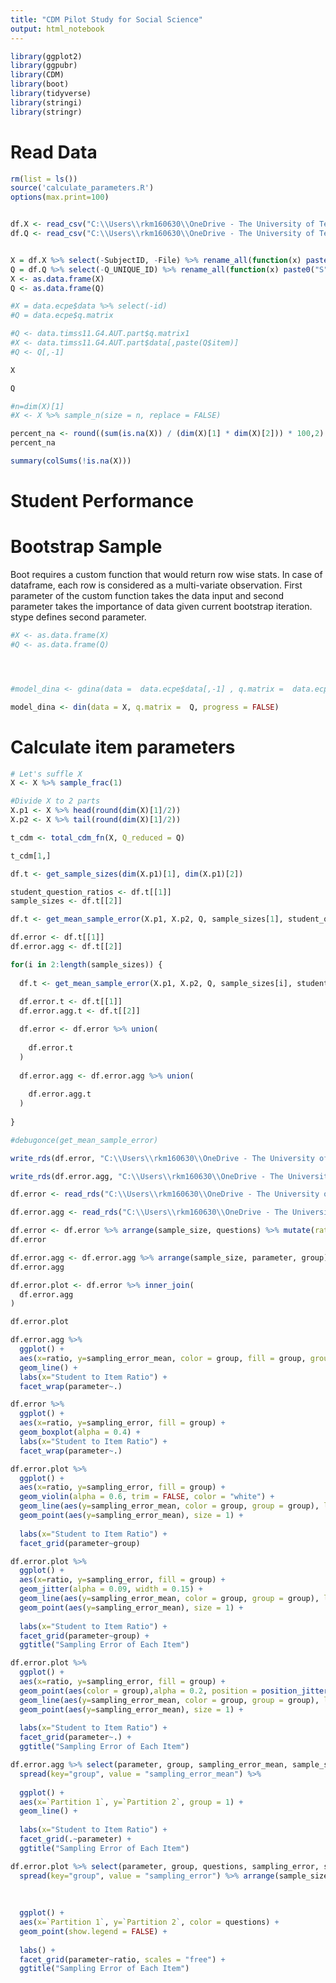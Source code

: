 ```yaml
---
title: "CDM Pilot Study for Social Science"
output: html_notebook
---
```



```r
library(ggplot2)
library(ggpubr)
library(CDM)
library(boot)
library(tidyverse)
library(stringi)
library(stringr)
```

# Read Data
```r
rm(list = ls())
source('calculate_parameters.R')
options(max.print=100)


df.X <- read_csv("C:\\Users\\rkm160630\\OneDrive - The University of Texas at Dallas\\Ritesh Folder\\PhD\\FirstYearProject\\data\\X.csv") %>% mutate_all(as.integer)
df.Q <- read_csv("C:\\Users\\rkm160630\\OneDrive - The University of Texas at Dallas\\Ritesh Folder\\PhD\\FirstYearProject\\data\\Q.csv") %>% mutate_all(as.integer)


X = df.X %>% select(-SubjectID, -File) %>% rename_all(function(x) paste0("Q",x))
Q = df.Q %>% select(-Q_UNIQUE_ID) %>% rename_all(function(x) paste0("S",x))
X <- as.data.frame(X) 
Q <- as.data.frame(Q) 

#X = data.ecpe$data %>% select(-id)
#Q = data.ecpe$q.matrix

#Q <- data.timss11.G4.AUT.part$q.matrix1
#X <- data.timss11.G4.AUT.part$data[,paste(Q$item)]
#Q <- Q[,-1]


```

```r
X 
```

```r
Q
```

```r
#n=dim(X)[1]
#X <- X %>% sample_n(size = n, replace = FALSE)
```

```r
percent_na <- round((sum(is.na(X)) / (dim(X)[1] * dim(X)[2])) * 100,2)
percent_na
```

```r

summary(colSums(!is.na(X)))

```


# Student Performance


# Bootstrap Sample 

Boot requires a custom function that would return row wise stats. In case of dataframe, each row is considered as a multi-variate observation. First parameter of the custom function takes the data input and second parameter takes the importance of data given current bootstrap iteration. stype defines second parameter.



```r



#X <- as.data.frame(X) 
#Q <- as.data.frame(Q) 




#model_dina <- gdina(data =  data.ecpe$data[,-1] , q.matrix =  data.ecpe$q.matrix, maxit = 10, rule = "GDINA2")

model_dina <- din(data = X, q.matrix =  Q, progress = FALSE)

```



# Calculate item parameters

```r
# Let's suffle X
X <- X %>% sample_frac(1)

#Divide X to 2 parts
X.p1 <- X %>% head(round(dim(X)[1]/2))
X.p2 <- X %>% tail(round(dim(X)[1]/2))


```

```r

t_cdm <- total_cdm_fn(X, Q_reduced = Q)

t_cdm[1,]

```


```r

df.t <- get_sample_sizes(dim(X.p1)[1], dim(X.p1)[2])

student_question_ratios <- df.t[[1]]
sample_sizes <- df.t[[2]]

df.t <- get_mean_sample_error(X.p1, X.p2, Q, sample_sizes[1], student_question_ratios[1],2)

df.error <- df.t[[1]]
df.error.agg <- df.t[[2]]

```


```r

for(i in 2:length(sample_sizes)) {
  
  df.t <- get_mean_sample_error(X.p1, X.p2, Q, sample_sizes[i], student_question_ratios[i],2)
  
  df.error.t <- df.t[[1]]
  df.error.agg.t <- df.t[[2]]

  df.error <- df.error %>% union(
    
    df.error.t
  )
  
  df.error.agg <- df.error.agg %>% union(
    
    df.error.agg.t
  )
  
}

#debugonce(get_mean_sample_error)

```

```r
write_rds(df.error, "C:\\Users\\rkm160630\\OneDrive - The University of Texas at Dallas\\Ritesh Folder\\PhD\\FirstYearProject\\data\\df_error_socialscience.rds")

write_rds(df.error.agg, "C:\\Users\\rkm160630\\OneDrive - The University of Texas at Dallas\\Ritesh Folder\\PhD\\FirstYearProject\\data\\df_error_agg_socialscience.rds")
```


```r
df.error <- read_rds("C:\\Users\\rkm160630\\OneDrive - The University of Texas at Dallas\\Ritesh Folder\\PhD\\FirstYearProject\\data\\df_error_socialscience.rds")

df.error.agg <- read_rds("C:\\Users\\rkm160630\\OneDrive - The University of Texas at Dallas\\Ritesh Folder\\PhD\\FirstYearProject\\data\\df_error_agg_socialscience.rds")


```



```r
df.error <- df.error %>% arrange(sample_size, questions) %>% mutate(ratio = factor(ratio, levels = as.character(unique(ratio)), ordered = TRUE  ))
df.error
```

```r
df.error.agg <- df.error.agg %>% arrange(sample_size, parameter, group) %>% mutate(ratio = factor(ratio, levels = as.character(unique(ratio)), ordered = TRUE  ))
df.error.agg
```

```r

df.error.plot <- df.error %>% inner_join(
  df.error.agg
) 

df.error.plot

```

```r

df.error.agg %>% 
  ggplot() + 
  aes(x=ratio, y=sampling_error_mean, color = group, fill = group, group = group) +
  geom_line() +
  labs(x="Student to Item Ratio") +
  facet_wrap(parameter~.)

```


```r

df.error %>% 
  ggplot() + 
  aes(x=ratio, y=sampling_error, fill = group) +
  geom_boxplot(alpha = 0.4) +
  labs(x="Student to Item Ratio") +
  facet_wrap(parameter~.)


```

```r

df.error.plot %>% 
  ggplot() + 
  aes(x=ratio, y=sampling_error, fill = group) +
  geom_violin(alpha = 0.6, trim = FALSE, color = "white") +
  geom_line(aes(y=sampling_error_mean, color = group, group = group), linetype = 1, size = 1) + 
  geom_point(aes(y=sampling_error_mean), size = 1) + 
  
  labs(x="Student to Item Ratio") +
  facet_grid(parameter~group)

```


```r

df.error.plot %>%
  ggplot() + 
  aes(x=ratio, y=sampling_error, fill = group) +
  geom_jitter(alpha = 0.09, width = 0.15) +
  geom_line(aes(y=sampling_error_mean, color = group, group = group), linetype = 1, size = 1) + 
  geom_point(aes(y=sampling_error_mean), size = 1) + 
  
  labs(x="Student to Item Ratio") +
  facet_grid(parameter~group) + 
  ggtitle("Sampling Error of Each Item")

```

```r

df.error.plot %>%
  ggplot() + 
  aes(x=ratio, y=sampling_error, fill = group) +
  geom_point(aes(color = group),alpha = 0.2, position = position_jitterdodge(jitter.width = 0.1, dodge.width = 0.2)) +
  geom_line(aes(y=sampling_error_mean, color = group, group = group), linetype = 1, size = 1) + 
  geom_point(aes(y=sampling_error_mean), size = 1) + 
  
  labs(x="Student to Item Ratio") +
  facet_grid(parameter~.) + 
  ggtitle("Sampling Error of Each Item")

```

```r

df.error.agg %>% select(parameter, group, sampling_error_mean, sample_size, ratio) %>% 
  spread(key="group", value = "sampling_error_mean") %>%
  
  ggplot() + 
  aes(x=`Partition 1`, y=`Partition 2`, group = 1) +
  geom_line() +
  
  labs(x="Student to Item Ratio") +
  facet_grid(.~parameter) + 
  ggtitle("Sampling Error of Each Item")

```


```r

df.error.plot %>% select(parameter, group, questions, sampling_error, sample_size, ratio) %>% 
  spread(key="group", value = "sampling_error") %>% arrange(sample_size) %>%
  
  
  
  ggplot() + 
  aes(x=`Partition 1`, y=`Partition 2`, color = questions) +
  geom_point(show.legend = FALSE) +
  
  labs() +
  facet_grid(parameter~ratio, scales = "free") + 
  ggtitle("Sampling Error of Each Item")

```
